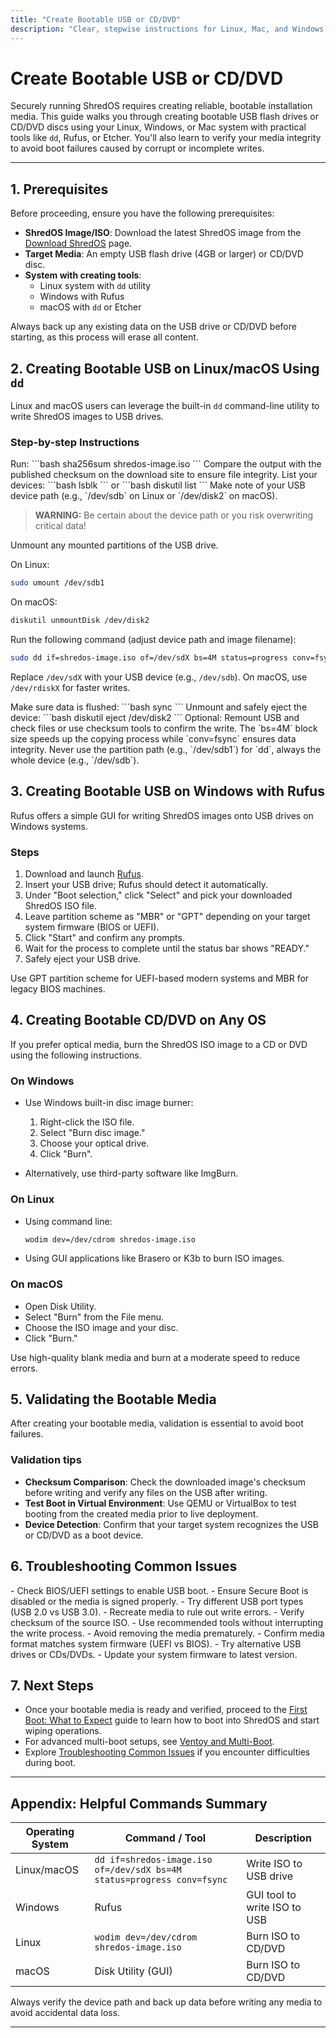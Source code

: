 ```yaml
---
title: "Create Bootable USB or CD/DVD"
description: "Clear, stepwise instructions for Linux, Mac, and Windows users to create bootable ShredOS media using tools like dd, Rufus, or Etcher. Includes validation/checksum techniques to avoid corrupt setups."
---
```


# Create Bootable USB or CD/DVD

Securely running ShredOS requires creating reliable, bootable installation media. This guide walks you through creating bootable USB flash drives or CD/DVD discs using your Linux, Windows, or Mac system with practical tools like `dd`, Rufus, or Etcher. You'll also learn to verify your media integrity to avoid boot failures caused by corrupt or incomplete writes.

---

## 1. Prerequisites

Before proceeding, ensure you have the following prerequisites:

- **ShredOS Image/ISO**: Download the latest ShredOS image from the [Download ShredOS](../installation-setup/download-shredos) page.
- **Target Media**: An empty USB flash drive (4GB or larger) or CD/DVD disc.
- **System with creating tools**:
  - Linux system with `dd` utility
  - Windows with Rufus
  - macOS with `dd` or Etcher


<Tip>
Always back up any existing data on the USB drive or CD/DVD before starting, as this process will erase all content.
</Tip>

## 2. Creating Bootable USB on Linux/macOS Using `dd`

Linux and macOS users can leverage the built-in `dd` command-line utility to write ShredOS images to USB drives.

### Step-by-step Instructions

<Steps>
<Step title="Verify Downloaded Image">
Run:
```bash
sha256sum shredos-image.iso
```
Compare the output with the published checksum on the download site to ensure file integrity.
</Step>

<Step title="Identify USB Device">
List your devices:
```bash
lsblk
```
or
```bash
diskutil list
```
Make note of your USB device path (e.g., `/dev/sdb` on Linux or `/dev/disk2` on macOS).

> **WARNING:** Be certain about the device path or you risk overwriting critical data!
</Step>

<Step title="Unmount USB Drive">
Unmount any mounted partitions of the USB drive.

On Linux:
```bash
sudo umount /dev/sdb1
```
On macOS:
```bash
diskutil unmountDisk /dev/disk2
```
</Step>

<Step title="Write Image to USB">
Run the following command (adjust device path and image filename):

```bash
sudo dd if=shredos-image.iso of=/dev/sdX bs=4M status=progress conv=fsync
```
Replace `/dev/sdX` with your USB device (e.g., `/dev/sdb`). On macOS, use `/dev/rdiskX` for faster writes.
</Step>

<Step title="Sync and Eject">
Make sure data is flushed:
```bash
sync
```
Unmount and safely eject the device:
```bash
diskutil eject /dev/disk2
```
</Step>

<Step title="Verify USB Media}">
Optional: Remount USB and check files or use checksum tools to confirm the write.
</Step>
</Steps>

<Tip>
The `bs=4M` block size speeds up the copying process while `conv=fsync` ensures data integrity.
</Tip>

<Warning>
Never use the partition path (e.g., `/dev/sdb1`) for `dd`, always the whole device (e.g., `/dev/sdb`).
</Warning>

## 3. Creating Bootable USB on Windows with Rufus

Rufus offers a simple GUI for writing ShredOS images onto USB drives on Windows systems.

### Steps

1. Download and launch [Rufus](https://rufus.ie).
2. Insert your USB drive; Rufus should detect it automatically.
3. Under "Boot selection," click "Select" and pick your downloaded ShredOS ISO file.
4. Leave partition scheme as "MBR" or "GPT" depending on your target system firmware (BIOS or UEFI).
5. Click "Start" and confirm any prompts.
6. Wait for the process to complete until the status bar shows "READY."
7. Safely eject your USB drive.

<Note>
Use GPT partition scheme for UEFI-based modern systems and MBR for legacy BIOS machines.
</Note>

## 4. Creating Bootable CD/DVD on Any OS

If you prefer optical media, burn the ShredOS ISO image to a CD or DVD using the following instructions.

### On Windows

- Use Windows built-in disc image burner:
  1. Right-click the ISO file.
  2. Select "Burn disc image."
  3. Choose your optical drive.
  4. Click "Burn".

- Alternatively, use third-party software like ImgBurn.

### On Linux

- Using command line:
  ```bash
  wodim dev=/dev/cdrom shredos-image.iso
  ```
- Using GUI applications like Brasero or K3b to burn ISO images.

### On macOS

- Open Disk Utility.
- Select "Burn" from the File menu.
- Choose the ISO image and your disc.
- Click "Burn."

<Warning>
Use high-quality blank media and burn at a moderate speed to reduce errors.
</Warning>

## 5. Validating the Bootable Media

After creating your bootable media, validation is essential to avoid boot failures.

### Validation tips

- **Checksum Comparison**: Check the downloaded image's checksum before writing and verify any files on the USB after writing.
- **Test Boot in Virtual Environment**: Use QEMU or VirtualBox to test booting from the created media prior to live deployment.
- **Device Detection**: Confirm that your target system recognizes the USB or CD/DVD as a boot device.

## 6. Troubleshooting Common Issues

<AccordionGroup title="Common Bootable Media Problems and Solutions">
<Accordion title="USB Not Booting">
- Check BIOS/UEFI settings to enable USB boot.
- Ensure Secure Boot is disabled or the media is signed properly.
- Try different USB port types (USB 2.0 vs USB 3.0).
- Recreate media to rule out write errors.
</Accordion>
<Accordion title="Corrupt or Incomplete Writes">
- Verify checksum of the source ISO.
- Use recommended tools without interrupting the write process.
- Avoid removing the media prematurely.
</Accordion>
<Accordion title="Media Not Recognized on Target System">
- Confirm media format matches system firmware (UEFI vs BIOS).
- Try alternative USB drives or CDs/DVDs.
- Update your system firmware to latest version.
</Accordion>
</AccordionGroup>

## 7. Next Steps

- Once your bootable media is ready and verified, proceed to the [First Boot: What to Expect](../first-use-configuration/first-boot-expectations) guide to learn how to boot into ShredOS and start wiping operations.
- For advanced multi-boot setups, see [Ventoy and Multi-Boot](../installation-setup/ventoy-and-multi-boot).
- Explore [Troubleshooting Common Issues](../../getting-started/troubleshooting-advanced/common-issues) if you encounter difficulties during boot.

---

## Appendix: Helpful Commands Summary

| Operating System | Command / Tool                | Description                       |
|------------------|------------------------------|---------------------------------|
| Linux/macOS      | `dd if=shredos-image.iso of=/dev/sdX bs=4M status=progress conv=fsync` | Write ISO to USB drive           |
| Windows         | Rufus                        | GUI tool to write ISO to USB    |
| Linux            | `wodim dev=/dev/cdrom shredos-image.iso` | Burn ISO to CD/DVD               |
| macOS            | Disk Utility (GUI)           | Burn ISO to CD/DVD              |


<Tip>
Always verify the device path and back up data before writing any media to avoid accidental data loss.
</Tip>

---